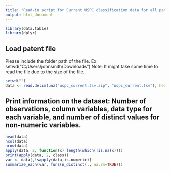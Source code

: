 ```yaml
---
title: "Read-in script for Current USPC classification data for all patents up to May 2015"
output: html_document
---
```

```r
library(data.table)
library(dplyr)
```

## Load patent file
Please include the folder path of the file. Ex: setwd("C:/Users/johnsmith/Downloads")
Note: It might take some time to read the file due to the size of the file.
```r
setwd("")
data <- read.delim(unz("uspc_current.tsv.zip", "uspc_current.tsv"), header = TRUE, comment.char="#",  stringsAsFactors = FALSE, quote="\"", fill = FALSE, na.strings = "")
```
## Print information on the dataset: Number of observations, column variables, data type for each variable, and number of distinct values for non-numeric variables.
```r
head(data)
ncol(data)
nrow(data)
apply(data, 2, function(x) length(which(!is.na(x))))
print(apply(data, 2, class))
var <- data[,!sapply(data,is.numeric)]
summarize_each(var, funs(n_distinct(., na.rm=TRUE)))
```